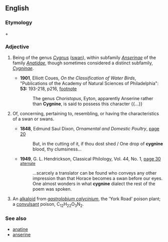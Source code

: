 ==English==

===Etymology===
{{etyl|la}} {{term|cygnus||swan|lang=la}} + {{term|-ine}}

===Adjective===
{{infl|en|adjective}}

# {{zoology}} Being of the genus ''[[Cygnus]]'' ([[swan]]), within subfamily ''[[Anserinae]]'' of the family ''[[Anatidae]]'', though sometimes considered a distinct subfamily, ''[[Cygninae]]''.
#* '''1901''', Elliott Coues, ''On the Classification of Water Birds'',  "Publications of the Academy of Natural Sciences of Philadelphia": '''53:''' 193-218, p216, [http://books.google.com/books?id=4VEaAAAAYAAJ&pg=PA216&dq=Cygnine footnote]
#*:The genus ''Choristopus'', Eyton, apparently Anserine rather than '''Cygnine''', is said to possess this character {{...}}
# {{rfv-sense}} Of, concerning, pertaining to, resembling, or having the characteristics of a swan or swans.
#* '''1848''', Edmund Saul Dixon, ''Ornamental and Domestic Poultry'', [http://books.google.com/books?id=Z7E9AAAAIAAJ&pg=PA20&dq=cygnine page 20]
#*:But, in the cutting of it, if thou dost shed / One drop of '''cygnine''' blood, thy clumsiness...
#* '''1949''', G. L. Hendrickson, Classical Philology, Vol. 44, No. 1, [http://books.google.com/books?id=7fk7AAAAMAAJ&q=Cygnine&dq=Cygnine&lr=&pgis=1 page 30] [http://www.jstor.org/pss/267079 <small>alternate</small>]
#*:...scarcely a translator can be found who conveys any other impression than that Horace becomes a swan before our eyes. One almost wonders in what '''cygnine''' dialect the rest of the poem was spoken.
# {{dated}} An [[alkaloid]] from ''[[w:Gastrolobium|gastrolobium calycinium]]'', the 'York Road' poison plant; a [[convulsant]] poison, C<sub>12</sub>H<sub>22</sub>O<sub>3</sub>N<sub>2</sub>.

===See also===
* [[anatine]]
* [[anserine]]